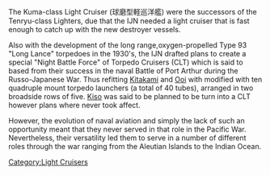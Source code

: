 The Kuma-class Light Cruiser (球磨型軽巡洋艦) were the successors of the Tenryu-class Lighters, due that the IJN needed a light cruiser that is fast enough to catch up with the new destroyer vessels.

Also with the development of the long range,oxygen-propelled Type 93 "Long Lance" torpedoes in the 1930's, the IJN drafted plans to create a special "Night Battle Force" of Torpedo Cruisers (CLT) which is said to based from their success in the naval Battle of Port Arthur during the Russo-Japanese War. Thus refitting [[Kitakami]] and [[Ooi]]  with modified with ten quadruple mount torpedo launchers (a total of 40 tubes), arranged in two broadside rows of five. [[Kiso]] was said to be planned to be turn into a CLT however plans where never took affect.

However, the evolution of naval aviation and simply the lack of such an opportunity meant that they never served in that role in the Pacific War. Nevertheless, their versatility led them to serve in a number of different roles through the war ranging from the Aleutian Islands to the Indian Ocean.
[[Category:Light Cruisers]]